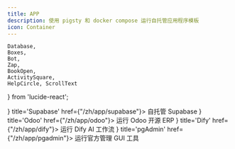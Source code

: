```yaml
---
title: APP
description: 使用 pigsty 和 docker compose 运行自托管应用程序模板
icon: Container
---
```


    Database,
    Boxes,
    Bot,
    Zap,
    BookOpen,
    ActivitySquare,
    HelpCircle, ScrollText
} from 'lucide-react';


<Cards>
    <Card icon={<Zap className="text-emerald-600" />} title='Supabase' href={"/zh/app/supabase"}>
        自托管 Supabase
    </Card>
    <Card icon={<Boxes className="text-yellow-600" />} title='Odoo' href={"/zh/app/odoo"}>
        运行 Odoo 开源 ERP
    </Card>
    <Card icon={<Bot className="text-purple-600" />} title='Dify' href={"/zh/app/dify"}>
        运行 Dify AI 工作流
    </Card>
    <Card icon={<ScrollText className="text-blue-500" />} title='pgAdmin' href={"/zh/app/pgadmin"}>
        运行官方管理 GUI 工具
    </Card>
</Cards>